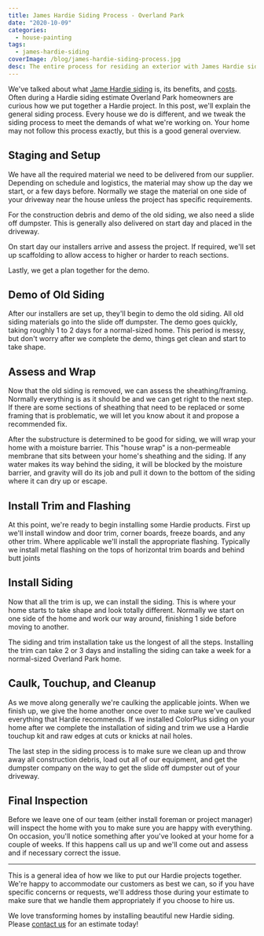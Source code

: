 ```yaml
---
title: James Hardie Siding Process - Overland Park
date: "2020-10-09"
categories:
  - house-painting
tags:
  - james-hardie-siding
coverImage: /blog/james-hardie-siding-process.jpg
desc: The entire process for residing an exterior with James Hardie siding
---
```


We've talked about what [Jame Hardie siding](https://greatplainspaintingkc.com/james-hardie-siding-kansas-city/) is, its benefits, and [costs](https://greatplainspaintingkc.com/james-hardie-siding-cost-overland-park/). Often during a Hardie siding estimate Overland Park homeowners are curious how we put together a Hardie project. In this post, we'll explain the general siding process. Every house we do is different, and we tweak the siding process to meet the demands of what we're working on. Your home may not follow this process exactly, but this is a good general overview.

## Staging and Setup

We have all the required material we need to be delivered from our supplier. Depending on schedule and logistics, the material may show up the day we start, or a few days before. Normally we stage the material on one side of your driveway near the house unless the project has specific requirements.

For the construction debris and demo of the old siding, we also need a slide off dumpster. This is generally also delivered on start day and placed in the driveway.

On start day our installers arrive and assess the project. If required, we'll set up scaffolding to allow access to higher or harder to reach sections.

Lastly, we get a plan together for the demo.

## Demo of Old Siding

After our installers are set up, they'll begin to demo the old siding. All old siding materials go into the slide off dumpster. The demo goes quickly, taking roughly 1 to 2 days for a normal-sized home. This period is messy, but don't worry after we complete the demo, things get clean and start to take shape.

## Assess and Wrap

Now that the old siding is removed, we can assess the sheathing/framing. Normally everything is as it should be and we can get right to the next step. If there are some sections of sheathing that need to be replaced or some framing that is problematic, we will let you know about it and propose a recommended fix.

After the substructure is determined to be good for siding, we will wrap your home with a moisture barrier. This "house wrap" is a non-permeable membrane that sits between your home's sheathing and the siding. If any water makes its way behind the siding, it will be blocked by the moisture barrier, and gravity will do its job and pull it down to the bottom of the siding where it can dry up or escape.

## Install Trim and Flashing

At this point, we're ready to begin installing some Hardie products. First up we'll install window and door trim, corner boards, freeze boards, and any other trim. Where applicable we'll install the appropriate flashing. Typically we install metal flashing on the tops of horizontal trim boards and behind butt joints

## Install Siding

Now that all the trim is up, we can install the siding. This is where your home starts to take shape and look totally different. Normally we start on one side of the home and work our way around, finishing 1 side before moving to another.

The siding and trim installation take us the longest of all the steps. Installing the trim can take 2 or 3 days and installing the siding can take a week for a normal-sized Overland Park home.

## Caulk, Touchup, and Cleanup

As we move along generally we're caulking the applicable joints. When we finish up, we give the home another once over to make sure we've caulked everything that Hardie recommends. If we installed ColorPlus siding on your home after we complete the installation of siding and trim we use a Hardie touchup kit and raw edges at cuts or knicks at nail holes.

The last step in the siding process is to make sure we clean up and throw away all construction debris, load out all of our equipment, and get the dumpster company on the way to get the slide off dumpster out of your driveway.

## Final Inspection

Before we leave one of our team (either install foreman or project manager) will inspect the home with you to make sure you are happy with everything. On occasion, you'll notice something after you've looked at your home for a couple of weeks. If this happens call us up and we'll come out and assess and if necessary correct the issue.

---

This is a general idea of how we like to put our Hardie projects together. We're happy to accommodate our customers as best we can, so if you have specific concerns or requests, we'll address those during your estimate to make sure that we handle them appropriately if you choose to hire us.

We love transforming homes by installing beautiful new Hardie siding. Please [contact us](https://greatplainspaintingkc.com/contact/) for an estimate today!
